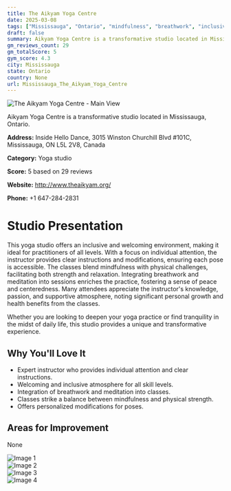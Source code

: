 ```yaml
---
title: The Aikyam Yoga Centre
date: 2025-03-08
tags: ["Mississauga", "Ontario", "mindfulness", "breathwork", "inclusive atmosphere", "personalized instruction", "Mississauga"]  
draft: false
summary: Aikyam Yoga Centre is a transformative studio located in Mississauga, Ontario.
gm_reviews_count: 29
gm_totalScore: 5
gym_score: 4.3
city: Mississauga
state: Ontario
country: None
url: Mississauga_The_Aikyam_Yoga_Centre
---
```


<div className="aspect-[16/9] relative my-8">
  <img 
    src="https://lh5.googleusercontent.com/p/AF1QipMK8h5ZYDmRlLchshTR2jNnVHGDzvkairo4FBHb=w1920-h1080-k-no"
    alt="The Aikyam Yoga Centre - Main View"
    className="object-cover absolute inset-0 w-full h-full rounded-lg"
  />
</div>

Aikyam Yoga Centre is a transformative studio located in Mississauga, Ontario.

**Address:** Inside Hello Dance, 3015 Winston Churchill Blvd #101C, Mississauga, ON L5L 2V8, Canada

**Category:** Yoga studio

**Score:** 5 based on 29 reviews

**Website:** http://www.theaikyam.org/

**Phone:** +1 647-284-2831

# Studio Presentation

This yoga studio offers an inclusive and welcoming environment, making it ideal for practitioners of all levels. With a focus on individual attention, the instructor provides clear instructions and modifications, ensuring each pose is accessible. The classes blend mindfulness with physical challenges, facilitating both strength and relaxation. Integrating breathwork and meditation into sessions enriches the practice, fostering a sense of peace and centeredness. Many attendees appreciate the instructor's knowledge, passion, and supportive atmosphere, noting significant personal growth and health benefits from the classes.

Whether you are looking to deepen your yoga practice or find tranquility in the midst of daily life, this studio provides a unique and transformative experience.

## Why You'll Love It

- Expert instructor who provides individual attention and clear instructions.
- Welcoming and inclusive atmosphere for all skill levels.
- Integration of breathwork and meditation into classes.
- Classes strike a balance between mindfulness and physical strength.
- Offers personalized modifications for poses.

## Areas for Improvement

None

<div className="grid grid-cols-1 xl:grid-cols-2 gap-4 my-8">
<div className="aspect-[4/3] relative"><img src="https://lh5.googleusercontent.com/p/AF1QipOZfPLcJnng4tNTtxozeGUzqiacJVdRaqInezyR=w1920-h1080-k-no" alt="Image 1" className="object-cover absolute inset-0 w-full h-full rounded-lg" /></div>
<div className="aspect-[4/3] relative"><img src="https://lh5.googleusercontent.com/p/AF1QipNyBHMmxW1m4pTeqivCErgwZMllVRnoL25WMUdw=w1920-h1080-k-no" alt="Image 2" className="object-cover absolute inset-0 w-full h-full rounded-lg" /></div>
<div className="aspect-[4/3] relative"><img src="https://lh5.googleusercontent.com/p/AF1QipNoxn-acjXuWC0wGXJYTAo6OMqWBecQf7L9kZA8=w1920-h1080-k-no" alt="Image 3" className="object-cover absolute inset-0 w-full h-full rounded-lg" /></div>
<div className="aspect-[4/3] relative"><img src="https://lh5.googleusercontent.com/p/AF1QipPYUJJ3Jy_Qv-BDlFVuruhF-YxDGpToX74fsn-c=w1920-h1080-k-no" alt="Image 4" className="object-cover absolute inset-0 w-full h-full rounded-lg" /></div>
</div>